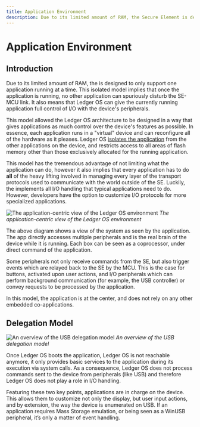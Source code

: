 ```yaml
---
title: Application Environment
description: Due to its limited amount of RAM, the Secure Element is designed to only support one application running at a time. This isolated model implies that once the application is running, no other application can spuriously disturb the SE-MCU link. 
---
```




# Application Environment

## Introduction

Due to its limited amount of RAM, the <Glossary word="Secure Element"></Glossary> is designed to only support one application running at a time. This isolated model implies that once the application is running, no other application can spuriously disturb the SE-MCU link. It also means that Ledger OS can give the currently running application full control of I/O with the device's peripherals.

This model allowed the Ledger OS architecture to be designed in a way that gives applications as much control over the device's features as possible. In essence, each application runs in a "virtual" device and can reconfigure all of the hardware as it pleases. Ledger OS [isolates the application](../psd/application-isolation/) from the other applications on the device, and restricts access to all areas of flash memory other than those exclusively allocated for the running application.

This model has the tremendous advantage of not limiting what the application can do, however it also implies that every application has to do **all** of the heavy lifting involved in managing every layer of the transport protocols used to communicate with the world outside of the SE. Luckily, the <Glossary word="SDK"></Glossary> implements all I/O handling that typical applications need to do. However, developers have the option to customize I/O protocols for more specialized applications.

![The application-centric view of the Ledger OS environment](/device-app/app_centric_view.png)
*The application-centric view of the Ledger OS environment*


The above diagram shows a view of the system as seen by the application. The app directly accesses multiple peripherals and is the real brain of the device while it is running. Each box can be seen as a coprocessor, under direct command of the application.

Some peripherals not only receive commands from the SE, but also trigger events which are relayed back to the SE by the MCU. This is the case for buttons, activated upon user actions, and I/O peripherals which can perform background communication (for example, the USB controller) or convey requests to be processed by the application.

In this model, the application is at the center, and does not rely on any other embedded co-applications.

## Delegation Model

![An overview of the USB delegation model](/device-app/usb_delegation_overview.png)
*An overview of the USB delegation model*

Once Ledger OS boots the application, Ledger OS is not reachable anymore, it only provides basic services to the application during its execution via system calls. As a consequence, Ledger OS does not process commands sent to the device from peripherals (like USB) and therefore Ledger OS does not play a role in I/O handling.

Featuring these two key points, applications are in charge on the device. This allows them to customize not only the display, but user input actions, and by extension, the way the device is enumerated on USB. If an application requires Mass Storage emulation, or being seen as a WinUSB peripheral, it’s only a matter of event handling.

